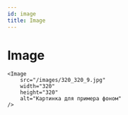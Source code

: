 ```yaml
---
id: image
title: Image
---
```



# Image
<Description name="Image" />
<PropsTable name="Image" />

```tsx
<Image
    src="/images/320_320_9.jpg"
    width="320"
    height="320"
    alt="Картинка для примера фоном"
/>
```
